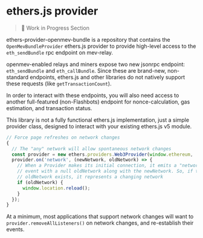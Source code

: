 # ethers.js provider

> 🚧 Work in Progress Section

ethers-provider-openmev-bundle is a repository that contains the `OpenMevBundleProvider` ethers.js provider to provide
high-level access to the `eth_sendBundle` rpc endpoint on mev-relay.

openmev-enabled relays and miners expose two new jsonrpc endpoint: `eth_sendBundle` and `eth_callBundle`. Since these
are brand-new, non-standard endpoints, ethers.js and other libraries do not natively support these requests (like
`getTransactionCount`).

In order to interact with these endpoints, you will also need access to another full-featured (non-Flashbots) endpoint
for nonce-calculation, gas estimation, and transaction status.

This library is not a fully functional ethers.js implementation, just a simple provider class, designed to interact with
your existing ethers.js v5 module.

```ts
// Force page refreshes on network changes
{
  // The "any" network will allow spontaneous network changes
  const provider = new ethers.providers.Web3Provider(window.ethereum, 'any');
  provider.on('network', (newNetwork, oldNetwork) => {
    // When a Provider makes its initial connection, it emits a "network"
    // event with a null oldNetwork along with the newNetwork. So, if the
    // oldNetwork exists, it represents a changing network
    if (oldNetwork) {
      window.location.reload();
    }
  });
}
```

At a minimum, most applications that support network changes will want to `provider.removeAllListeners()` on network
changes, and re-establish their events.

